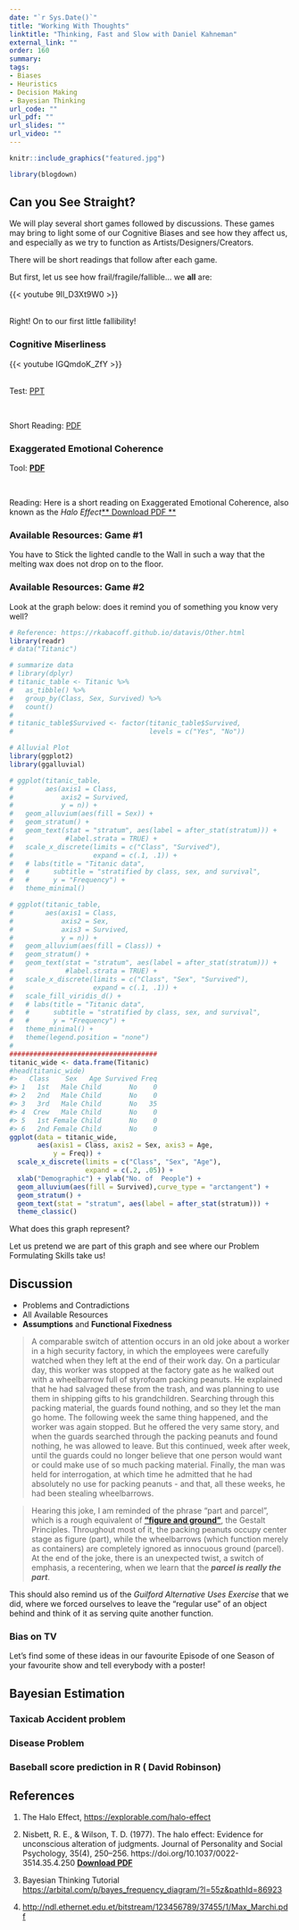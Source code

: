 ```yaml
---
date: "`r Sys.Date()`"
title: "Working With Thoughts"
linktitle: "Thinking, Fast and Slow with Daniel Kahneman"
external_link: ""
order: 160
summary: 
tags:
- Biases
- Heuristics
- Decision Making
- Bayesian Thinking
url_code: ""
url_pdf: ""
url_slides: ""
url_video: ""
---
```


```r
knitr::include_graphics("featured.jpg")

```


```r
library(blogdown)

```

## Can you See Straight?

We will play several short games followed by discussions. These games may bring to light some of our Cognitive Biases and see how they affect us, and especially as we try to function as Artists/Designers/Creators. 

There will be short readings that follow after each game.

But first, let us see how frail/fragile/fallible... we **all** are:


{{< youtube 9Il_D3Xt9W0 >}}
<br>
<br>

Right! On to our first little fallibility!


### Cognitive Miserliness


{{< youtube IGQmdoK_ZfY >}}
<br>
<br>

Test: [PPT](Cognitive-Misers.pptx)  

<br>

Short Reading: [PDF](Cognitive-Misers.pdf)  


### Exaggerated Emotional Coherence

Tool: [**PDF**](Halo-Effect-Test_tool.pdf)

<br>

Reading: Here is a short reading on Exaggerated Emotional Coherence, also known as the *Halo Effect*[** Download PDF **](Exaggerated-Emotional-Coherence.pdf)

### Available Resources: Game #1  

You have to Stick the lighted candle to the Wall in such a way that the melting wax does not drop on to the floor. 


### Available Resources: Game #2

Look at the graph below: does it remind you of something you know very well?

```r
# Reference: https://rkabacoff.github.io/datavis/Other.html
library(readr)
# data("Titanic")

# summarize data
# library(dplyr)
# titanic_table <- Titanic %>%
#   as_tibble() %>% 
#   group_by(Class, Sex, Survived) %>%
#   count()
# 
# titanic_table$Survived <- factor(titanic_table$Survived, 
#                                  levels = c("Yes", "No"))

# Alluvial Plot
library(ggplot2)
library(ggalluvial)

# ggplot(titanic_table,
#        aes(axis1 = Class,
#            axis2 = Survived,
#            y = n)) +
#   geom_alluvium(aes(fill = Sex)) +
#   geom_stratum() +
#   geom_text(stat = "stratum", aes(label = after_stat(stratum))) +
#             #label.strata = TRUE) +
#   scale_x_discrete(limits = c("Class", "Survived"),
#                    expand = c(.1, .1)) +
#   # labs(title = "Titanic data",
#   #      subtitle = "stratified by class, sex, and survival",
#   #      y = "Frequency") +
#   theme_minimal()

# ggplot(titanic_table,
#        aes(axis1 = Class,
#            axis2 = Sex,
#            axis3 = Survived,
#            y = n)) +
#   geom_alluvium(aes(fill = Class)) +
#   geom_stratum() +
#   geom_text(stat = "stratum", aes(label = after_stat(stratum))) +
#             #label.strata = TRUE) +
#   scale_x_discrete(limits = c("Class", "Sex", "Survived"),
#                    expand = c(.1, .1)) +
#   scale_fill_viridis_d() +
#   # labs(title = "Titanic data",
#   #      subtitle = "stratified by class, sex, and survival",
#   #      y = "Frequency") +
#   theme_minimal() +
#   theme(legend.position = "none") 
#   
#####################################
titanic_wide <- data.frame(Titanic)
#head(titanic_wide)
#>   Class    Sex   Age Survived Freq
#> 1   1st   Male Child       No    0
#> 2   2nd   Male Child       No    0
#> 3   3rd   Male Child       No   35
#> 4  Crew   Male Child       No    0
#> 5   1st Female Child       No    0
#> 6   2nd Female Child       No    0
ggplot(data = titanic_wide,
       aes(axis1 = Class, axis2 = Sex, axis3 = Age,
           y = Freq)) +
  scale_x_discrete(limits = c("Class", "Sex", "Age"), 
                   expand = c(.2, .05)) +
  xlab("Demographic") + ylab("No. of  People") +
  geom_alluvium(aes(fill = Survived),curve_type = "arctangent") +
  geom_stratum() +
  geom_text(stat = "stratum", aes(label = after_stat(stratum))) +
  theme_classic()

```

What does this graph represent?

Let us pretend we are part of this graph and see where our Problem Formulating Skills take us!


## Discussion

- Problems and Contradictions
- All Available Resources 
- **Assumptions** and **Functional Fixedness**

> A comparable switch of attention occurs in an old joke about a worker in a high security factory, in which the employees were carefully watched when they left at the end of their work day. On a particular day, this worker was stopped at the factory gate as he walked out with a wheelbarrow full of styrofoam packing peanuts. He explained that he had salvaged these from the trash, and was planning to use them in shipping gifts to his grandchildren. Searching through this packing material, the guards found nothing, and so they let the man go home. The following week the same thing happened, and the worker was again stopped. But he offered the very same story, and when the guards searched through the packing peanuts and found nothing, he was allowed to leave. But this continued, week after week, until the guards could no longer believe that one person would want or could make use of so much packing material. Finally, the man was held for interrogation, at which time he admitted that he had absolutely no use for packing peanuts - and that, all these weeks, he had been stealing wheelbarrows.

>Hearing this joke, I am reminded of the phrase “part and parcel”, which is a rough equivalent of <u>[**“figure and ground”**](https://www.interaction-design.org/literature/article/the-laws-of-figure-ground-praegnanz-closure-and-common-fate-gestalt-principles-3)</u>, the Gestalt Principles. Throughout most of it, the packing peanuts occupy center stage as figure (part), while the wheelbarrows (which function merely as containers) are completely ignored as innocuous ground (parcel). At the end of the joke, there is an unexpected twist, a switch of emphasis, a recentering, when we learn that the ***parcel is really the part***. 

This should also remind us of the *Guilford Alternative Uses Exercise* that we did, where we forced ourselves to leave the "regular use" of an object behind and think of it as serving quite another function.



### Bias on TV

Let's find some of these ideas in our favourite Episode of one Season of your favourite show and tell everybody with a poster!


## Bayesian Estimation

### Taxicab Accident problem
### Disease Problem
### Baseball score prediction in R ( David Robinson)


## References


1. The Halo Effect, <https://explorable.com/halo-effect>  

1. Nisbett, R. E., & Wilson, T. D. (1977). The halo effect: Evidence for unconscious alteration of judgments. Journal of Personality and Social Psychology, 35(4), 250–256. https://doi.org/10.1037/0022-3514.35.4.250 [**Download PDF**](Nisbett-Halo-Effect-1977.pdf)  

1. Bayesian Thinking Tutorial <https://arbital.com/p/bayes_frequency_diagram/?l=55z&pathId=86923>  


1. <http://ndl.ethernet.edu.et/bitstream/123456789/37455/1/Max_Marchi.pdf>


